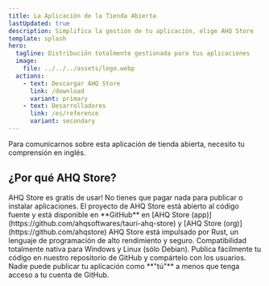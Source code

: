 ```yaml
---
title: La Aplicación de la Tienda Abierta
lastUpdated: true
description: Simplifica la gestión de tu aplicación, elige AHQ Store
template: splash
hero:
  tagline: Distribución totalmente gestionada para tus aplicaciones
  image:
    file: ../../../assets/logo.webp
  actions:
    - text: Descargar AHQ Store
      link: /download
      variant: primary
    - text: Desarrolladores
      link: /es/reference
      variant: secondary
---
```



<Aside>
  Para comunicarnos sobre esta aplicación de tienda abierta, necesito tu
  comprensión en inglés.
</Aside>

## ¿Por qué AHQ Store?

<CardGrid stagger>
  <Card icon="star" title="Gratis">
    AHQ Store es gratis de usar! No tienes que pagar nada para publicar o
    instalar aplicaciones.
  </Card>
  <Card icon="github" title="Abierta al código fuente">
    El proyecto de AHQ Store está abierto al código fuente y está disponible en
    **GitHub** en [AHQ Store (app)](https://github.com/ahqsoftwares/tauri-ahq-store) y
    [AHQ Store (org)](https://github.com/ahqstore)
  </Card>
  <Card icon="seti:rust" title="Impulsado por Rust">
    AHQ Store está impulsado por Rust, un lenguaje de programación de alto
    rendimiento y seguro.
  </Card>
  <Card icon="seti:windows" title="Compatible de forma nativa">
    Compatibilidad totalmente nativa para Windows y Linux (sólo Debian).
  </Card>
  <Card icon="seti:powershell" title="Publicación fácil">
    Publica fácilmente tu código en nuestro repositorio de GitHub y compártelo
    con los usuarios.
  </Card>
  <Card icon="seti:lock" title="Seguro">
    Nadie puede publicar tu aplicación como **"tú"** a menos que tenga acceso a
    tu cuenta de GitHub.
  </Card>
</CardGrid>

